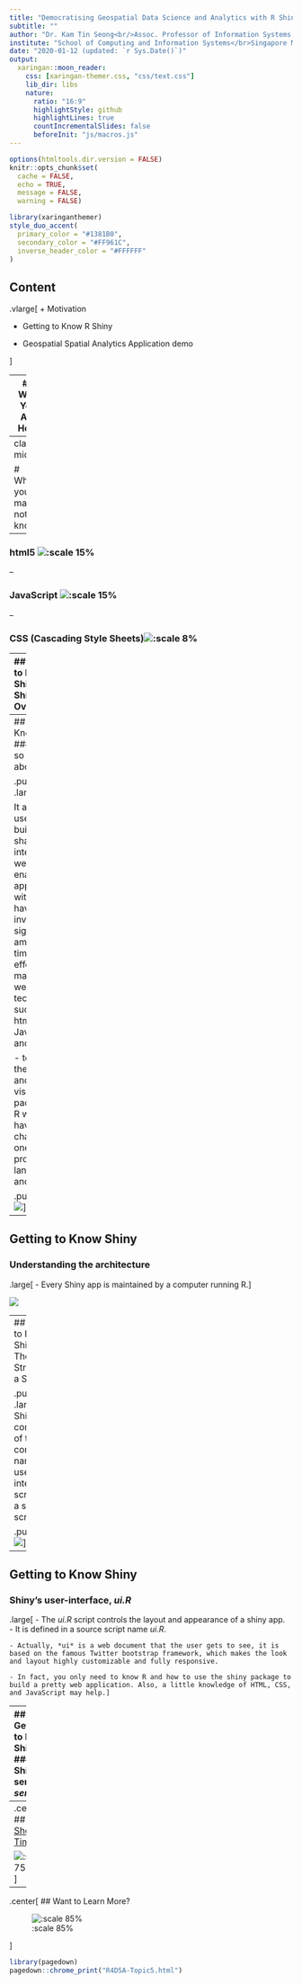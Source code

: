 ```yaml
---
title: "Democratising Geospatial Data Science and Analytics with R Shiny App"
subtitle: ""  
author: "Dr. Kam Tin Seong<br/>Assoc. Professor of Information Systems (Practice)<br/>tskam@smu.edus.sg"
institute: "School of Computing and Information Systems</br>Singapore Management University"
date: "2020-01-12 (updated: `r Sys.Date()`)"
output:
  xaringan::moon_reader:
    css: [xaringan-themer.css, "css/text.css"]
    lib_dir: libs
    nature:
      ratio: "16:9"
      highlightStyle: github
      highlightLines: true
      countIncrementalSlides: false
      beforeInit: "js/macros.js"
---
```


```r
options(htmltools.dir.version = FALSE)
knitr::opts_chunk$set(
  cache = FALSE,
  echo = TRUE,
  message = FALSE, 
  warning = FALSE)
```

```r
library(xaringanthemer)
style_duo_accent(
  primary_color = "#1381B0",
  secondary_color = "#FF961C",
  inverse_header_color = "#FFFFFF"
)
```

## Content

.vlarge[
+ Motivation

+ Getting to Know R Shiny

+ Geospatial Spatial Analytics Application demo 

]



---
## Why You Are Here

.vlarge[
Because you are:

- tired of typing R codes repeatedly,

- you missed friendly GUI,

- interested to create awesome web applications using R] 

---
class: middle

# What you may not know:

--

### html5 ![:scale 15%](img/image1a.jpg)

--

### JavaScript ![:scale 15%](img/image1b.jpg)

--

### CSS (Cascading Style Sheets)![:scale 8%](img/image1c.jpg)

---
## Getting to Know Shiny
### Shiny: Overview

.pull-left[
.large[
- Shiny is an open package from RStudio.

- It provides a **web application framework** to create interactive web applications (visualization) called "Shiny apps".

- It can be found at https://shiny.rstudio.com/
]]

.pull-right[
![](img/image2.jpg)]

---
## Getting to Know Shiny
### What is so special about Shiny?

.pull-left[
.large[

It allows R users:
-  to build and share highly interactive web-enabled applications without having to invest significant among of time and efforts to master core web design technologies such as html5, Javascript and CSS.

- to integrate the analytical and visualisation packages of R without having to change from one programming language to another.]]

.pull-right[
![](img/image3.jpg)]

---
## Getting to Know Shiny
### Understanding the architecture

.large[
- Every Shiny app is maintained by a computer running R.]

![](img/image4.jpg)

---
## Getting to Know Shiny
### The Structure of a Shiny app

.pull-left[
.large[
- A Shiny app comprises of two components, namely:
    - a user-interface script, and 
    - a server script.]]

.pull-right[
![](img/image5.jpg)]

---

## Getting to Know Shiny
### Shiny's user-interface, *ui.R*

.large[
- The *ui.R* script controls the layout and appearance of a shiny app.  
    - It is defined in a source script name *ui.R*.
    
    - Actually, *ui* is a web document that the user gets to see, it is based on the famous Twitter bootstrap framework, which makes the look and layout highly customizable and fully responsive.
    
    - In fact, you only need to know R and how to use the shiny package to build a pretty web application. Also, a little knowledge of HTML, CSS, and JavaScript may help.]
    
---
## Getting to Know Shiny
### Shiny's server *server.R*

.large[
- The *server.R* script contains the instructions that your computer needs to build your Shiny app.

- You are expected to:

    - know how to programme with R.
    - familiar with Tidyverse, specifically dplyr, tidyr and ggplot2 
]

---
.center[
## [It's Show Time](https://isss608.shinyapps.io/shiny/)

![:scale 75%](img/image6.jpg)
]

---
.center[
## Want to Learn More?

![:scale 85%](img/image7.jpg)

]

```r
library(pagedown)
pagedown::chrome_print("R4DSA-Topic5.html")
```
